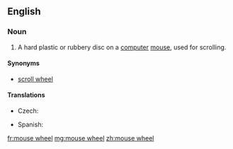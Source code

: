 ==English==
{{wikipedia|Scroll wheel}}
===Noun===
{{en-noun}}

# {{context|computing|lang=en}} A hard plastic or rubbery disc on a [[computer]] [[mouse]], used for scrolling.

====Synonyms====

* [[scroll wheel]]

====Translations====
{{trans-top|disc used for scrolling}}
* Czech: {{t|cs|skrolovací kolečko|n}}
{{trans-mid}}
* Spanish: {{t|es|rueda del ratón}}
{{trans-bottom}}

[[fr:mouse wheel]]
[[mg:mouse wheel]]
[[zh:mouse wheel]]